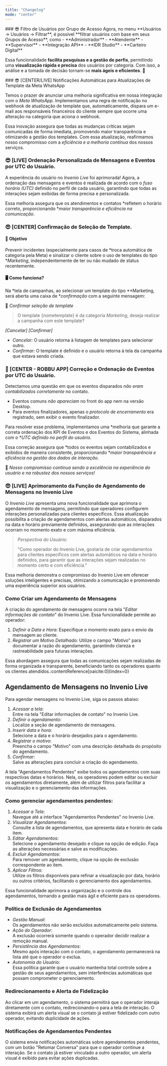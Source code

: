 ```yaml
---
title: "Changelog"
mode: "center"
---
```

<Update label="Abril 2025 - 2.0.83" description="Invenio Live e Center">
### 😎 Filtro de Usuários por Grupo de Acesso 
Agora, no menu **Usuários → Usuários → Filtrar**, é possível **filtrar usuários com base em seus Grupos de Acesso**, como 
- **Administrador**  
- **Atendente**  
- **Supervisor**  
- **Integração API**  
- **IDR Studio**  
- **Carteiro Digital**  

Essa funcionalidade **facilita pesquisas e a gestão de perfis**, permitindo uma **visualização rápida e precisa** 
dos usuários por categoria. Com isso, a análise e a tomada de decisão tornam-se **mais ágeis e eficientes**. 🚀  
</Update>

<Update label="Março 2025 - 2.0.48" description="Invenio Live">
### 😎 [CENTER/LIVE] Notificações Automáticas para Atualizações de Template da Meta WhatsApp

Temos o prazer de anunciar uma melhoria significativa em nossa integração com o *Meta WhatsApp*. Implementamos uma regra de notificação no webhook de atualização de template que, automaticamente, dispara um e-mail aos responsáveis financeiros do cliente sempre que ocorre uma alteração na categoria que aciona o webhook.  

Essa inovação assegura que todas as mudanças críticas sejam comunicadas de forma imediata, promovendo maior transparência e otimizando a gestão dos templates. Com essa atualização, reafirmamos nosso compromisso com a *eficiência e a melhoria contínua* dos nossos serviços.  

### 😎 [LIVE] Ordenação Personalizada de Mensagens e Eventos por UTC do Usuário.  

A experiência do usuário no *Invenio Live* foi aprimorada! Agora, a ordenação das mensagens e eventos é realizada de acordo com o *fuso horário (UTC)* definido no perfil de cada usuário, garantindo que todas as interações sejam exibidas de forma precisa e personalizada.  

Essa melhoria assegura que os atendimentos e contatos *refletem o horário correto, proporcionando **maior transparência e eficiência na comunicação*.  

### 😎 [CENTER] Confirmação de Seleção de Template. 

#### 🎯 Objetivo  
Prevenir incidentes (especialmente para casos de *troca automática de categoria pela Meta) e sinalizar o cliente sobre o uso de templates do tipo **Marketing*, independentemente de ter ou não mudado de status recentemente.  

#### 🖥️ Como funciona?  
Na *tela de campanhas, ao selecionar um template do tipo **Marketing, será aberta uma caixa de **confirmação* com a seguinte mensagem:  

📌 *Confirmar seleção de template*  

> O template {nometemplate} é da categoria *Marketing*, deseja realizar a campanha com este template?  

*[Cancelar] [Confirmar]*  

- *Cancelar:* O usuário retorna à listagem de templates para selecionar outro.  
- *Confirmar:* O template é definido e o usuário retorna à tela da campanha que estava sendo criada.  

### 🤖 [CENTER - ROBBU APP] Correção e Ordenação de Eventos por UTC do Usuário. 

Detectamos uma questão em que os eventos disparados *não eram contabilizados corretamente* no contato.  
- Eventos comuns *não apareciam* no front do app nem na versão Desktop.  
- Para eventos finalizadores, apenas o *protocolo de encerramento* era registrado, sem exibir o evento finalizador.  

Para resolver esse problema, implementamos uma *melhoria que garante a correta ordenação dos KPI de Eventos e dos Eventos do Sistema, alinhada com o **UTC definido no perfil do usuário*.  

Essa correção assegura que *todos os eventos sejam contabilizados e exibidos de maneira consistente, proporcionando **maior transparência e eficiência na gestão dos dados de interação*.  

🚀 *Nosso compromisso continua sendo a excelência na experiência do usuário e na robustez dos nossos serviços!*  

 ### 😎 [LIVE] Aprimoramento da Função de Agendamento de Mensagens no Invenio Live

O *Invenio Live* apresenta uma nova funcionalidade que aprimora o agendamento de mensagens, permitindo que operadores configurem interações personalizadas para clientes específicos. Essa atualização possibilita a criação de agendamentos com alertas automáticos, disparados na data e horário previamente definidos, assegurando que as interações ocorram no momento exato e com máxima eficiência.

> *Perspectiva do Usuário:*
> 
>"Como operador do Invenio Live, gostaria de criar agendamentos para clientes específicos com alertas automáticos na data e horário definidos, para garantir que as interações sejam realizadas no momento certo e com eficiência."

Essa melhoria demonstra o compromisso do Invenio Live em oferecer soluções inteligentes e precisas, otimizando a comunicação e promovendo uma experiência superior aos usuários.

### Como Criar um Agendamento de Mensagens

A criação do agendamento de mensagens ocorre na tela "*Editar informações de contato*" do Invenio Live. Essa funcionalidade permite ao operador:

1. *Definir a Data e Hora:* Especifique o momento exato para o envio da mensagem ao cliente.
2. *Registrar um Motivo Detalhado:* Utilize o campo "*Motivo*" para documentar a razão do agendamento, garantindo clareza e rastreabilidade para futuras interações.

Essa abordagem assegura que todas as comunicações sejam realizadas de forma organizada e transparente, beneficiando tanto os operadores quanto os clientes atendidos.&#8203;:contentReference[oaicite:0]{index=0}

## Agendamento de Mensagens no Invenio Live

Para agendar mensagens no Invenio Live, siga os passos abaixo:

1. *Acessar a tela*:  
   Entre na tela "Editar informações de contato" no Invenio Live.
2. *Definir o agendamento*:  
   Localize a seção de agendamento de mensagens.
3. *Inserir data e hora*:  
   Selecione a data e o horário desejados para o agendamento.
4. *Registrar o motivo*:  
   Preencha o campo "Motivo" com uma descrição detalhada do propósito do agendamento.
5. *Confirmar*:  
   Salve as alterações para concluir a criação do agendamento.

A tela "Agendamentos Pendentes" exibe todos os agendamentos com suas respectivas datas e horários. Nela, os operadores podem editar ou excluir os agendamentos diretamente, além de utilizar filtros para facilitar a visualização e o gerenciamento das informações.

### Como gerenciar agendamentos pendentes:

1. *Acessar a Tela*:  
   Navegue até a interface "Agendamentos Pendentes" no Invenio Live.
2. *Visualizar Agendamentos*:  
   Consulte a lista de agendamentos, que apresenta data e horário de cada item.
3. *Editar Agendamentos*:  
   Selecione o agendamento desejado e clique na opção de edição. Faça as alterações necessárias e salve as modificações.
4. *Excluir Agendamentos*:  
   Para remover um agendamento, clique na opção de exclusão correspondente ao item.
5. *Aplicar Filtros*:  
   Utilize os filtros disponíveis para refinar a visualização por data, horário ou outros critérios, facilitando o gerenciamento dos agendamentos.

Essa funcionalidade aprimora a organização e o controle dos agendamentos, tornando a gestão mais ágil e eficiente para os operadores.

### Política de Exclusão de Agendamentos

- *Gestão Manual*:  
  Os agendamentos não serão excluídos automaticamente pelo sistema.
- *Ação do Operador*:  
  A exclusão ocorrerá somente quando o operador decidir realizar a remoção manual.
- *Persistência dos Agendamentos*:  
  Mesmo após interação com o contato, o agendamento permanecerá na lista até que o operador o exclua.
- *Autonomia do Usuário*:  
  Essa política garante que o usuário mantenha total controle sobre a gestão de seus agendamentos, sem interferências automáticas que possam comprometer o gerenciamento.

### Redirecionamento e Alerta de Fidelização

Ao clicar em um agendamento, o sistema permitirá que o operador interaja diretamente com o contato, redirecionando-o para a tela de interação. O sistema exibirá um alerta visual se o contato já estiver fidelizado com outro operador, evitando duplicidade de ações.

### Notificações de Agendamentos Pendentes

O sistema envia notificações automáticas sobre agendamentos pendentes, com um botão "Retomar Conversa" para que o operador continue a interação. Se o contato já estiver vinculado a outro operador, um alerta visual é exibido para evitar ações duplicadas.

</Update>